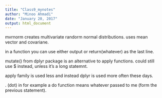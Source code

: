 ```yaml
---
title: "Class9_mynotes"
author: "Minoo Ahmadi"
date: "January 20, 2017"
output: html_document
---
```


mvrnorm creates multivariate randorm normal distributions. uses mean vector and covariane.

in a function you can use either output or return(whatever) as the last line.

mutate() from dplyr package is an alternative to apply functions. could still use $ instead, unless it's a long statemnt.

apply family is used less and instead dplyr is used more often these days.

. (dot) in for example a do function means whatever passed to me (form the previous statement).

```r


```




```r



```

